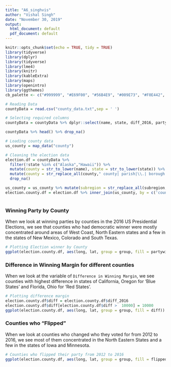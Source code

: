 ```yaml
---
title: "A6_singhvis"
author: "Vishal Singh"
date: "November 30, 2019"
output:
  html_document: default
  pdf_document: default
---
```



```r
knitr::opts_chunk$set(echo = TRUE, tidy = TRUE)
library(tidyverse)
library(dplyr)
library(tidyverse)
library(lme4)
library(knitr)
library(kableExtra)
library(maps)
library(openintro)
library(ggthemes)
cb_palette <- c("#999999", "#E69F00", "#56B4E9", "#009E73", "#F0E442", "#0072B2", "#D55E00", "#CC79A7")
```

```r
# Reading Data
countyData = read.csv("county_data.txt",sep = ' ') 

# Selecting required columns
countyData = countyData %>% dplyr::select(name, state, diff_2016, partywinner16, flipped) %>% mutate(state = abbr2state(state))

countyData %>% head() %>% drop_na()
```

```r
# Loading county data
us_county = map_data("county")
```

```r
# Cleaning the election data
election.df = countyData %>% 
  filter(!state %in% c("Alaska","Hawaii")) %>% 
  mutate(county = str_to_lower(name), state = str_to_lower(state)) %>%
  mutate(county = str_replace_all(county," county| parish|\\.| borough|'| ",'')) %>% 
  drop_na()

us_county = us_county %>% mutate(subregion = str_replace_all(subregion, " ", ""))
election.county.df = election.df %>% inner_join(us_county, by = c('county'='subregion','state' = 'region'))
  
```

### Winning Party by County
When we look at winning parties by counties in the 2016 US Presidential Elections, we see that counties who had democratic winner were mostly concentrated around areas of West Coast, North Eastern states and a few in the states of New Mexico, Colorado and South Texas.

```r
# Plotting Election winner by County
ggplot(election.county.df, aes(long, lat, group = group, fill = partywinner16)) + geom_polygon(color = "gray90", size = 0.25) + theme_map() + coord_map(projection = "lambert", lat0 = 30, lat1 = 40) + scale_fill_manual(name = "Party", values = c("dodgerblue3", "indianred3")) + labs(title = "Winning party by County in 2016 US Presidential Election")
```

### Difference in Winning Margin for different counties
When we look at the variable of `Difference in Winning Margin`, we see counties with highest difference in states of California, Oregon for 'Blue States' and Florida, Ohio for 'Red States'.

```r
# Plotting difference margin
election.county.df$diff = election.county.df$diff_2016
election.county.df$diff[election.county.df$diff >  10000] = 10000
ggplot(election.county.df, aes(long, lat, group = group, fill = diff)) + geom_polygon(color = "gray90", size = 0.25) + theme_map() + coord_map(projection = "lambert", lat0 = 30, lat1 = 40) + scale_fill_gradient2(name = "Difference of Votes", low = "red", high = "blue")
```

### Counties who "Flipped"
When we look at counties who changed who they voted for from 2012 to 2016, we see most of them concentrated in the North Eastern States and a few in the states of Iowa and Minnesota.

```r
# Counties who flipped their party from 2012 to 2016
ggplot(election.county.df, aes(long, lat, group = group, fill = flipped)) + geom_polygon(color = "gray90", size = 0.25) + theme_map() + coord_map(projection = "lambert", lat0 = 30, lat1 = 40) + scale_fill_manual(name = "Flipped", values = c("#999999", "#56B4E9")) + labs(title = "Highlighting Counties who flipped")
```




